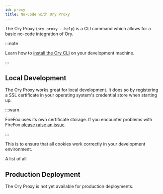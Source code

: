 ```yaml
---
id: proxy
title: No-Code with Ory Proxy
---
```


The Ory Proxy (`ory proxy --help`) is a CLI command which allows for a basic no-code integration of Ory.

:::note

Learn how to [install the Ory CLI](./install-cli.mdx) on your development machine.

:::

## Local Development

The Ory Proxy works great for local development. It does so by registering a SSL
certificate in your operating system's credential store when starting up.

:::warn

FireFox uses its own certificate storage. If you encounter problems with FireFox
[please raise an issue](https://github.com/ory/platform/issues/new).

:::

This is to ensure that all cookies work correctly in your development environment.

A list of all

## Production Deployment

The Ory Proxy is not yet available for production deployments.
